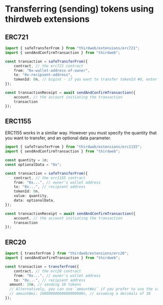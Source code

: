 # Transferring (sending) tokens using thirdweb extensions

## ERC721
```typescript
import { safeTransferFrom } from "thirdweb/extensions/erc721";
import { sendAndConfirmTransaction } from "thirdweb";

const transaction = safeTransferFrom({
	contract, // the erc721 contract
	from: "0x-wallet-address-of-owner",
	to: "0x-recipient-address",
	tokenId: 0n, // bigint - if you want to transfer tokenId #0, enter `0n`
});

const transactionReceipt = await sendAndConfirmTransaction({
	account, // the account initiating the transaction
	transaction
});
```

## ERC1155
ERC1155 works in a similar way. However you must specify the quantity that you want to transfer, and an optional data parameter.

```ts
import { safeTransferFrom } from "thirdweb/extensions/erc1155";
import { sendAndConfirmTransaction } from "thirdweb";

const quantity = 1n;
const optionalData = "0x";

const transaction = safeTransferFrom({
	contract, // the erc1155 contract
	from: "0x...", // owner's wallet address
	to: "0x...", // recipient address
	tokenId: 0n,
	value: quantity,
	data: optionalData,
});

const transactionReceipt = await sendAndConfirmTransaction({
	account, // the account initiating the transaction
	transaction
});
```

## ERC20
```ts
import { transferFrom } from "thirdweb/extensions/erc20";
import { sendAndConfirmTransaction } from "thirdweb";

const transaction = transferFrom({
	contract, // the erc20 contract
	from: "0x...", // owner's wallet address
	to: "0x...", // recipient address
  amount: 10n, // sending 10 tokens
  // Alternatively, you can use `amountWei` if you prefer to use the value in wei
  // amountWei: 10000000000000000000n, // assuming a decimals of 18
});
```